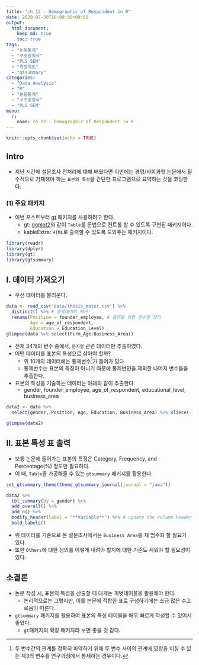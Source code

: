 ```yaml
---
title: "ch 12 - Demographic of Respondent in R"
date: 2020-07-30T16:00:00+09:00
output: 
  html_document: 
    keep_md: true
    toc: true
tags:
  - "논문통계"
  - "구조방정식"
  - "PLS SEM"
  - "측정척도"
  - "gtsummary"
categories:
  - "Data Analysis"
  - "R"
  - "논문통계"
  - "구조방정식"
  - "PLS SEM"
menu: 
  r:
    name: ch 12 - Demographic of Respondent in R
---
```


```r
knitr::opts_chunk$set(echo = TRUE)
```

## Intro
- 지난 시간에 설문조사 전처리에 대해 배웠다면 이번에는 경영/사회과학 논문에서 필수적으로 기재해야 하는 `표본의 특성`을 간단한 프로그램으로 요약하는 것을 코딩한다. 

### (1) 주요 패키지
- 이번 포스트부터 [gt](https://gt.rstudio.com/) 패키지를 사용하려고 한다. 
  + gt: [ggplot2](https://ggplot2.tidyverse.org/)와 같이 `Table`를 문법으로 컨트롤 할 수 있도록 구현된 패키지이다. 
  + kableExtra: `HTML`로 출력할 수 있도록 도와주는 패키지이다. 

```r
library(readr)
library(dplyr)
library(gt)
library(gtsummary)
```

## I. 데이터 가져오기 
- 우선 데이터를 불러온다. 
```r
data <- read_csv('data/thesis_mater.csv') %>% 
  distinct() %>% # 중복데이터 제거
  rename(Position = founder_employee, # 출력을 위한 변수명 정리
         Age = age_of_respondent, 
         Education = Education_Level)
glimpse(data %>% select(Firm_Age:Business_Area))
```
- 전체 34개의 변수 중에서, `문자열` 관련 데이터만 추출하였다. 
- 어떤 데이터를 표본의 특성으로 삼아야 할까?
  + 위 10개의 데이터에는 통제변수[^1]가 들어가 있다. 
  + 통제변수는 표본의 특징이 아니기 때문에 통제변인을 제외한 나머지 변수들을 추출한다. 
- 표본의 특성을 기술하는 데이터는 아래와 같이 추출한다. 
  + gender, founder_employee, age_of_respondent, educational_level, business_area
  
```r
data2 <- data %>% 
  select(gender, Position, Age, Education, Business_Area) %>% sliece(-10)

glimpse(data2)
```

## II. 표본 특성 표 출력
- 보통 논문에 들어가는 표본의 특징은 Category, Frequency, and Percentage(%) 정도만 필요하다. 
- 이 때, `Table`을 가공해줄 수 있는 `gtsummary` 패키지를 활용한다. 

```r
set_gtsummary_theme(theme_gtsummary_journal(journal = "jama"))

data2 %>% 
  tbl_summary(by = gender) %>% 
  add_overall() %>% 
  add_n() %>% 
  modify_header(label = "**Variable**") %>% # update the column header
  bold_labels()
```


- 위 데이터를 기준으로 본 설문조사에서는 `Business Area`를 재 범주화 할 필요가 있다. 
- 또한 `Others`에 대한 정의를 어떻게 내려야 할지에 대한 기준도 세워야 할 필요성이 있다. 


## 소결론
- 논문 작성 시, 표본의 특성을 산출할 때 대개는 피벗테이블을 활용해야 한다. 
  + 논리적으로는 그렇지만, 이를 논문에 적합한 표로 구성하기에는 조금 많은 수고로움이 따른다. 
- `gtsummary` 패키지를 활용하여 표본의 특성 테이블을 매우 빠르게 작성할 수 있어서 좋았다. 
  + `gt`패키지의 확장 패키지라 보면 좋을 것 같다. 

[^1]: 두 변수간의 관계를 정확히 파악하기 위해 두 변수 사이의 관계에 영향을 미칠 수 있는 제3의 변수를 연구과정에서 통제하는 경우이다.
